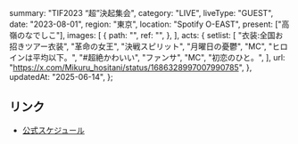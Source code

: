   summary: "TIF2023 “超”決起集会",
  category: "LIVE",
  liveType: "GUEST",
  date: "2023-08-01",
  region: "東京",
  location: "Spotify O-EAST",
  present: ["高嶺のなでしこ"],
  images: [
    {
      path: "",
      ref: "",
    },
  ],
  acts: {
    setlist: [
      "衣装:全国お招きツアー衣装",
      "革命の女王",
      "決戦スピリット",
      "月曜日の憂鬱",
      "MC",
      "ヒロインは平均以下。",
      "#超絶かわいい",
      "ファンサ",
      "MC",
      "初恋のひと。",
    ],
    url: "https://x.com/Mikuru_hositani/status/1686328997007990785",
  },
  updatedAt: "2025-06-14",
};

## リンク

- [公式スケジュール](https://takanenonadeshiko.jp/?p=1083)
